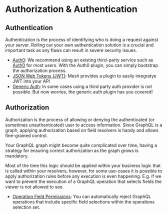 # Authorization & Authentication

## Authentication

Authentication is the process of identifying who is doing a request against your server. Rolling out
your own authentication solution is a crucial and important task as any flaws can result in severe
security issues.

- [Auth0](/v1/serve/features/auth/auth0): We recommend using an existing third-party service such as
  [Auth0](https://auth0.com/) for most users. With the Auth0 plugin, you can simply bootstrap the
  authorization process.
- [JSON Web Tokens (JWT)](/v1/serve/features/auth/jwt): Mesh provides a plugin to easily integratye
  JWT into your API
- [Generic Auth](/v1/serve/features/auth/generic-auth): In some cases using a third party auth
  provider is not possible. But now worries, the generic auth plugin has you covered!

## Authorization

Authorization is the process of allowing or denying the authenticated (or sometimes unauthenticated)
user to access information. Since GraphQL is a graph, applying authorization based on field
resolvers is handy and allows fine-grained control.

Your GraphQL graph might become quite complicated over time, having a strategy for ensuring correct
authorization as the graph grows is mandatory.

Most of the time this logic should be applied within your business logic that is called within your
resolvers, however, for some use-cases it is possible to apply authorization rules before any
execution is even happening. E.g. if we want to prevent the execution of a GraphQL operation that
selects fields the viewer is not allowed to see.

- [Operation Field Permissions](/v1/serve/features/auth/operation-field-permissions): You can
  automatically reject GraphQL operations that include specific field selections within the
  operations selection set.
